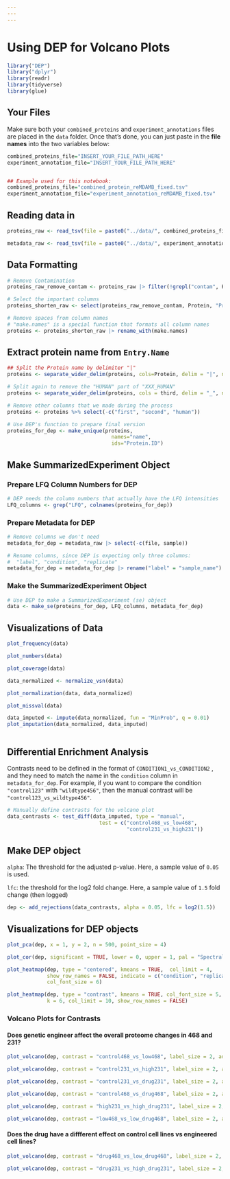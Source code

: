 ```yaml
---
---
---
```


# Using DEP for Volcano Plots

```r
library("DEP")
library("dplyr")
library(readr)
library(tidyverse)
library(glue)
```

## Your Files

Make sure both your `combined_proteins` and `experiment_annotations` files are placed in the `data` folder. Once that's done, you can just paste in the **file names** into the two variables below:

```r
combined_proteins_file="INSERT_YOUR_FILE_PATH_HERE"
experiment_annotation_file="INSERT_YOUR_FILE_PATH_HERE"


## Example used for this notebook:
combined_proteins_file="combined_protein_reMDAMB_fixed.tsv"
experiment_annotation_file="experiment_annotation_reMDAMB_fixed.tsv"

```

## Reading data in

```r
proteins_raw <- read_tsv(file = paste0("../data/", combined_proteins_file)) |> as.data.frame()

metadata_raw <- read_tsv(file = paste0("../data/", experiment_annotation_file)) |> as.data.frame()

```

## Data Formatting

```r
# Remove Contamination
proteins_raw_remove_contam <- proteins_raw |> filter(!grepl("contam", Protein))

# Select the important columns
proteins_shorten_raw <- select(proteins_raw_remove_contam, Protein, "Protein ID", "Entry Name", Description, contains("LFQ"))

# Remove spaces from column names
# "make.names" is a special function that formats all column names
proteins <- proteins_shorten_raw |> rename_with(make.names)
```

## Extract protein name from `Entry.Name`

```r
## Split the Protein name by delimiter "|"
proteins <- separate_wider_delim(proteins, cols=Protein, delim = "|", names = c("first", "second", "third"))

# Split again to remove the "HUMAN" part of "XXX_HUMAN"
proteins <- separate_wider_delim(proteins, cols = third, delim = "_", names= c("name", "human"))

# Remove other columns that we made during the process
proteins <- proteins %>% select(-c("first", "second", "human"))
```

```r
# Use DEP's function to prepare final version
proteins_for_dep <- make_unique(proteins, 
                                  names="name", 
                                  ids="Protein.ID")
```

## Make SummarizedExperiment Object

### Prepare LFQ Column Numbers for DEP

```r
# DEP needs the column numbers that actually have the LFQ intensities
LFQ_columns <- grep("LFQ", colnames(proteins_for_dep))
```

### Prepare Metadata for DEP

```r
# Remove columns we don't need 
metadata_for_dep = metadata_raw |> select(-c(file, sample))

# Rename columns, since DEP is expecting only three columns:
#  "label", "condition", "replicate"
metadata_for_dep = metadata_for_dep |> rename("label" = "sample_name")
```

### Make the SummarizedExperiment Object

```r
# Use DEP to make a SummarizedExperiment (se) object
data <- make_se(proteins_for_dep, LFQ_columns, metadata_for_dep)
```

## Visualizations of Data

```r
plot_frequency(data)
```

```r
plot_numbers(data)
```

```r
plot_coverage(data)
```

```r
data_normalized <- normalize_vsn(data)
```

```r
plot_normalization(data, data_normalized)
```

```r
plot_missval(data)
```

```r
data_imputed <- impute(data_normalized, fun = "MinProb", q = 0.01)
plot_imputation(data_normalized, data_imputed)
```

```r

```

## Differential Enrichment Analysis

Contrasts need to be defined in the format of `CONDITION1_vs_CONDITION2` , and they need to match the name in the `condition` column in `metadata_for_dep`. For example, if you want to compare the condition `"control123"` with `"wildtype456"`, then the manual contrast will be `"control123_vs_wildtype456"`.

```r
# Manually define contrasts for the volcano plot
data_contrasts <- test_diff(data_imputed, type = "manual", 
                              test = c("control468_vs_low468",
                                       "control231_vs_high231"))
```

## Make DEP object

`alpha`: The threshold for the adjusted p-value. Here, a sample value of `0.05` is used.

`lfc`: the threshold for the log2 fold change. Here, a sample value of `1.5` fold change (then logged)

```r
dep <- add_rejections(data_contrasts, alpha = 0.05, lfc = log2(1.5))
```

## Visualizations for DEP objects

```r
plot_pca(dep, x = 1, y = 2, n = 500, point_size = 4)
```

```r
plot_cor(dep, significant = TRUE, lower = 0, upper = 1, pal = "Spectral", font_size = 4)
```

```r
plot_heatmap(dep, type = "centered", kmeans = TRUE,  col_limit = 4,
             show_row_names = FALSE, indicate = c("condition", "replicate"),
             col_font_size = 6)
```

```r
plot_heatmap(dep, type = "contrast", kmeans = TRUE, col_font_size = 5,
             k = 6, col_limit = 10, show_row_names = FALSE)
```

### Volcano Plots for Contrasts
#### Does genetic engineer affect the overall proteome changes in 468 and 231?

```r
plot_volcano(dep, contrast = "control468_vs_low468", label_size = 2, add_names = TRUE)
```

```r
plot_volcano(dep, contrast = "control231_vs_high231", label_size = 2, add_names = TRUE)
```

```r
plot_volcano(dep, contrast = "control231_vs_drug231", label_size = 2, add_names = TRUE)
```

```r
plot_volcano(dep, contrast = "control468_vs_drug468", label_size = 2, add_names = TRUE)
```

```r
plot_volcano(dep, contrast = "high231_vs_high_drug231", label_size = 2, add_names = TRUE)
```

```r
plot_volcano(dep, contrast = "low468_vs_low_drug468", label_size = 2, add_names = TRUE)
```

#### Does the drug have a diffferent effect on control cell lines vs engineered cell lines?

```r
plot_volcano(dep, contrast = "drug468_vs_low_drug468", label_size = 2, add_names = TRUE)
```

```r
plot_volcano(dep, contrast = "drug231_vs_high_drug231", label_size = 2, add_names = TRUE)
```

